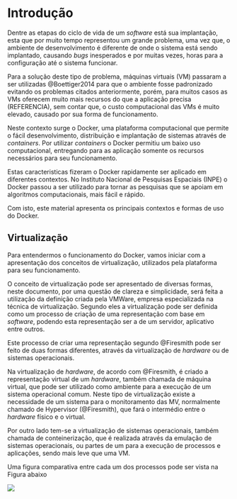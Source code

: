 # Introdução
<!-- Esta introdução será reescrita ao final da criação do documento, está inserida aqui somente para que se tenha ideia de como o fluxo do texto ira ficar -->
<!-- Cite aqui o artigo de reprodutibilidade e coloque os problemas levantados por ele: Four technical challenges -->
<!-- Durante a reescrita, considere os tópicos já listados anteriormente -->
<!-- Na reescrita utilize também a parte de isolamento de ambiente como um problema e crie uma figura para isto (Criar esboço de ambiente Python) -->
<!-- Falar menos do Docker e mais da problematica onde ele está inserido -->
<!-- O ponto de falar menos de Docker é para permitir que a introdução do cap Docker faça sentido -->

Dentre as etapas do ciclo de vida de um *software* está sua implantação, esta que por muito tempo representou um grande problema, uma vez que, o ambiente de desenvolvimento é diferente de onde o sistema está sendo implantado, causando *bugs* inesperados e por muitas vezes, horas para a configuração até o sistema funcionar.

Para a solução deste tipo de problema, máquinas virtuais (VM) passaram a ser utilizadas @Boettiger2014 para que o ambiente fosse padronizado evitando os problemas citados anteriormente, porém, para muitos casos as VMs oferecem muito mais recursos do que a aplicação precisa (REFERENCIA), sem contar que, o custo computacional das VMs é muito elevado, causado por sua forma de funcionamento.

Neste contexto surge o Docker, uma plataforma computacional que permite o fácil desenvolvimento, distribuição e implantação de sistemas através de *containers*. Por utilizar *containers* o Docker permitiu um baixo uso computacional, entregando para as aplicação somente os recursos necessários para seu funcionamento.

Estas caracteristicas fizeram o Docker rapidamente ser aplicado em diferentes contextos. No Instituto Nacional de Pesquisas Espaciais (INPE) o Docker passou a ser utilizado para tornar as pesquisas que se apoiam em algoritmos computacionais, mais fácil e rápido.

Com isto, este material apresenta os principais contextos e formas de uso do Docker.

<!-- Introdução ao contexto docker e sua utilização no INPE -->
<!-- Mostrar aqui como o ambiente pode ser facilmente reproduzido através do docker -->
<!-- Falar da famosa história de devs mundo a fora "Na minha máquina funciona" -->
<!-- Talvez, puxar algo relacionado a ciência reproduzível  -->
<!-- Docker para a garantia da reprodutibilidade -->
<!-- Artigo que lista uma série de problemas (4 problemas) para a reprodução de pesquisas -->
<!-- A separação de ambientes é feita o tempo todo, Python (envs), R (Projetos), Node (package.json e node_modules) -->

## Virtualização
<!-- Aqui faltou dizer sobre o isolamento de ambientes -->
<!-- Talvez colocar uma figura ajude que está lendo a entender melhor -->

Para entendermos o funcionamento do Docker, vamos iniciar com a apresentação dos conceitos de virtualização, utilizados pela plataforma para seu funcionamento.

<!-- Mudar ? -->
O conceito de virtualização pode ser apresentado de diversas formas, neste documento, por uma questão de clareza e simplicidade, será feita a utilização da definição criada pela VMWare, empresa especializada na técnica de virtualização. Segundo eles a virtualização pode ser definida como um processo de criação de uma representação com base em *software*, podendo esta representação ser a de um servidor, aplicativo entre outros.

Este processo de criar uma representação segundo @Firesmith pode ser feito de duas formas diferentes, através da virtualização de *hardware* ou de sistemas operacionais. 

<!-- Melhorar a explicação destes dois métodos -->
Na virtualização de *hardware*, de acordo com @Firesmith, é criado a representação virtual de um *hardware*, também chamada de máquina virtual, que pode ser utilizado como ambiente para a execução de um sistema operacional comum.
Neste tipo de virtualização existe a necessidade de um sistema para o monitoramento das MV, normalmente chamado de Hypervisor (@Firesmith), que fará o intermédio entre o *hardware* físico e o virtual.

Por outro lado tem-se a virtualização de sistemas operacionais, também chamada de conteinerização, que é realizada através da emulação de sistemas operacionais, ou partes de um para a execução de processos e aplicações, sendo mais leve que uma VM.

Uma figura comparativa entre cada um dos processos pode ser vista na Figura abaixo

<!-- Traduzir a figura -->
<!-- Acho que dividir esta figura e inserir as partes dela durante as explicações de cada técnica acima deixa o texto mais simples de entender e visualizar -->
![](res/container_and_vm-jenny_fong.png)

<!-- https://insights.sei.cmu.edu/sei_blog/2017/09/virtualization-via-containers.html -->
<!-- https://insights.sei.cmu.edu/sei_blog/2017/09/virtualization-via-virtual-machines.html -->
<!-- Para ficar mais simples entender todo este processo de virtualização, serão utilizados as definições feitas por Donald Firesmith  -->
<!-- Virtualization is a collection of software technologies that enable software applications to run on virtual hardware (virtualization via virtual machines and hypervisor) or virtual operating systems (virtualization via containers). Note that virtualization via containers is also known as containerization. -->

<!-- Virtualization is a collection of software technologies that enable software applications to run on virtual hardware (virtualization via virtual machines and hypervisor) or virtual operating systems (virtualization via containers). -->

<!-- ### Máquinas virtuais -->
<!-- virtual hardware (virtualization via virtual machines and hypervisor)  -->
<!-- A virtual machine (VM), also called a guest machine, is a software simulation of a hardware platform that provides a virtual operating environment for guest operating systems. A hypervisor, also called a virtual machine monitor (VMM), is a software program that runs on an actual host hardware platform and supervises the execution of the guest operating systems on the virtual machines. -->

<!-- ### Containers -->
<!-- virtual operating systems (virtualization via containers) -->
<!-- A container is a virtual runtime environment that runs on top of a single operating system (OS) kernel and emulates an operating system rather than the underlying hardware. -->

<!-- ### Comparativo -->
<!-- ![](res/container_and_vm-jenny_fong.png) -->
